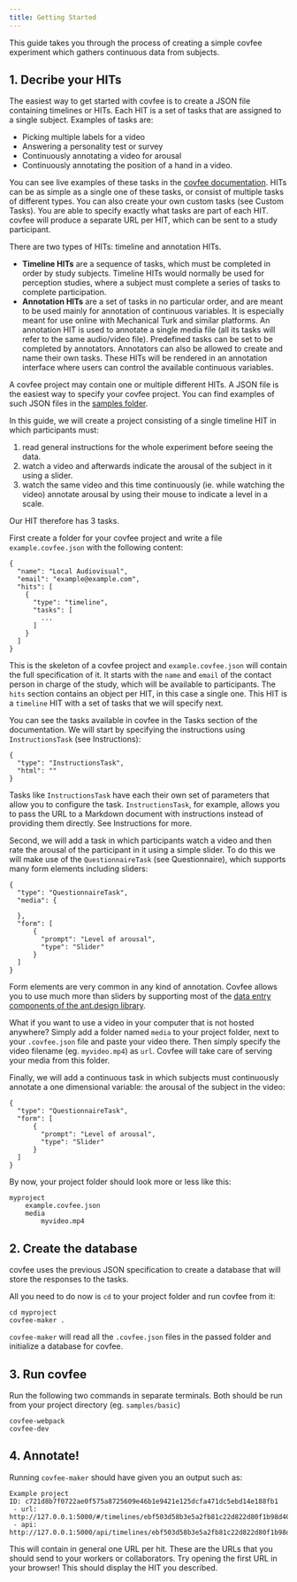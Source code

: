 ```yaml
---
title: Getting Started
---
```


This guide takes you through the process of creating a simple covfee experiment which gathers continuous data from subjects.

## 1. Decribe your HITs
The easiest way to get started with covfee is to create a JSON file containing timelines or HITs. Each HIT is a set of tasks that are assigned to a single subject. Examples of tasks are:

- Picking multiple labels for a video
- Answering a personality test or survey
- Continuously annotating a video for arousal
- Continuously annotating the position of a hand in a video.

You can see live examples of these tasks in the [covfee documentation](https://master--5faeef49f6655f00210dbf35.chromatic.com/). HITs can be as simple as a single one of these tasks, or consist of multiple tasks of different types. You can also create your own custom tasks (see Custom Tasks). You are able to specify exactly what tasks are part of each HIT. covfee will produce a separate URL per HIT, which can be sent to a study participant. 

There are two types of HITs: timeline and annotation HITs.

- **Timeline HITs** are a sequence of tasks, which must be completed in order by study subjects. Timeline HITs would normally be used for perception studies, where a subject must complete a series of tasks to complete participation. 
- **Annotation HITs** are a set of tasks in no particular order, and are meant to be used mainly for annotation of continuous variables. It is especially meant for use online with Mechanical Turk and similar platforms. An annotation HIT is used to annotate a single media file (all its tasks will refer to the same audio/video file). Predefined tasks can be set to be completed by annotators. Annotators can also be allowed to create and name their own tasks. These HITs will be rendered in an annotation interface where users can control the available continuous variables.

A covfee project may contain one or multiple different HITs. A JSON file is the easiest way to specify your covfee project. You can find examples of such JSON files in the [samples folder](../samples).

In this guide, we will create a project consisting of a single timeline HIT in which participants must:

1. read general instructions for the whole experiment before seeing the data.
2. watch a video and afterwards indicate the arousal of the subject in it using a slider.
3. watch the same video and this time continuously (ie. while watching the video) annotate arousal by using their mouse to indicate a level in a scale.

Our HIT therefore has 3 tasks.

First create a folder for your covfee project and write a file `example.covfee.json` with the following content:

```
{
  "name": "Local Audiovisual",
  "email": "example@example.com",
  "hits": [
    {
      "type": "timeline",
      "tasks": [
        ...
      ]
    }
  ]
}
```

This is the skeleton of a covfee project and `example.covfee.json` will contain the full specification of it. It starts with the `name` and `email` of the contact person in charge of the study, which will be available to participants. The `hits` section contains an object per HIT, in this case a single one. This HIT is a `timeline` HIT with a set of tasks that we will specify next.

You can see the tasks available in covfee in the Tasks section of the documentation. We will start by specifying the instructions using `InstructionsTask` (see <LinkTo kind="tasks-instructions" story="page">Instructions</LinkTo>):

```
{
  "type": "InstructionsTask",
  "html": ""
}
```

Tasks like `InstructionsTask` have each their own set of parameters that allow you to configure the task. `InstructionsTask`, for example, allows you to pass the URL to a Markdown document with instructions instead of providing them directly. See <LinkTo kind="tasks-instructions" story="page">Instructions</LinkTo> for more.

Second, we will add a task in which participants watch a video and then rate the arousal of the participant in it using a simple slider. To do this we will make use of the `QuestionnaireTask` (see <LinkTo kind="questionnaire" story="page">Questionnaire</LinkTo>), which supports many form elements including sliders:

```
{
  "type": "QuestionnaireTask",
  "media": {
    
  },
  "form": [
      {
        "prompt": "Level of arousal",
        "type": "Slider"
      }
  ]
}
```

Form elements are very common in any kind of annotation. Covfee allows you to use much more than sliders by supporting most of the [data entry components of the ant.design library](https://ant.design/components/overview/).

What if you want to use a video in your computer that is not hosted anywhere? Simply add a folder named `media` to your project folder, next to your `.covfee.json` file and paste your video there. Then simply specify the video filename (eg. `myvideo.mp4`) as `url`. Covfee will take care of serving your media from this folder.

Finally, we will add a continuous task in which subjects must continuously annotate a one dimensional variable: the arousal of the subject in the video:

```
{
  "type": "QuestionnaireTask",
  "form": [
      {
        "prompt": "Level of arousal",
        "type": "Slider"
      }
  ]
}
```

By now, your project folder should look more or less like this:

```
myproject
    example.covfee.json
    media
        myvideo.mp4
```

## 2. Create the database
covfee uses the previous JSON specification to create a database that will store the responses to the tasks. 

All you need to do now is `cd` to your project folder and run covfee from it:

```
cd myproject
covfee-maker .
```

`covfee-maker` will read all the `.covfee.json` files in the passed folder and initialize a database for covfee.

## 3. Run covfee
Run the following two commands in separate terminals. Both should be run from your project directory (eg. `samples/basic`)
```
covfee-webpack
covfee-dev
```

## 4. Annotate!
Running `covfee-maker` should have given you an output such as:

```
Example project
ID: c721d8b7f0722ae0f575a8725609e46b1e9421e125dcfa471dc5ebd14e188fb1
 - url: http://127.0.0.1:5000/#/timelines/ebf503d58b3e5a2fb81c22d822d80f1b98d402a44a0c96e04d8f91b2cf531df7
 - api: http://127.0.0.1:5000/api/timelines/ebf503d58b3e5a2fb81c22d822d80f1b98d402a44a0c96e04d8f91b2cf531df7
```

This will contain in general one URL per hit. These are the URLs that you should send to your workers or collaborators. Try opening the first URL in your browser! This should display the HIT you described.